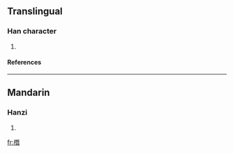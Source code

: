 ==Translingual==
===Han character===
{{Han char|rn=75|rad=木|as=12|sn=16|four=|canj=木一山日 (DMUA)}}
# {{defn|Han|sort=木12}}
====References====
{{Han ref|kx=0555.110|dkj=15595|dj=0944.040|hdz=21290.070|uh=6A6C|ud=27244}}

----
==Mandarin==
===Hanzi===
{{cmn-hanzi|pin=[[cén]] ([[cen2]]), [[shàn]] ([[shan4]])|wg=ts'en<sup>2</sup>, shan<sup>4</sup>}}
# {{defn|Mandarin}}

[[fr:橬]]